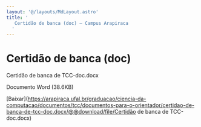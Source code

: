 ```yaml
---
layout: '@/layouts/MdLayout.astro'
title: '
   Certidão de banca (doc) — Campus Arapiraca
  '
---
```




Certidão de banca (doc)
=======================











 Certidão de banca de TCC-doc.docx
   

 Documento Word
 (38.6KB)
 

[Baixar](https://arapiraca.ufal.br/graduacao/ciencia-da-computacao/documentos/tcc/documentos-para-o-orientador/certidao-de-banca-de-tcc-doc.docx/@@download/file/Certidão de banca de TCC-doc.docx) 










